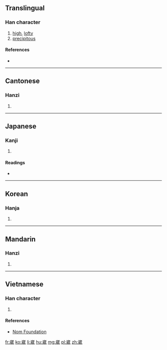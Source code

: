==Translingual==

===Han character===
{{Han char|rn=46|rad=山|as=09|sn=12|four=22253|canj=UIHV|ids=⿱山威}}

# [[high]], [[lofty]]
# [[precipitous]]

====References====
* {{Han ref|kx=0315.210|dkj=08244|dj=0616.130|hdz=10785.120|uh=5D34|ud=23860|bh=B451|bd=46161}}

----

==Cantonese==

===Hanzi===
{{yue-hanzi|jyut=[[wai1]]|y=wai1}}

# {{defn|lang=yue|sort=山09}}

----

==Japanese==

===Kanji===
{{ja-kanji|grade=|rs=山09}}

# {{defn|lang=ja|sort=山09}}

====Readings====
* {{ja-readings|on=[[わい]] (wai), [[え]] (e), [[い]] (i)|kun=}}

----

==Korean==

===Hanja===
{{ko-hanja|hangeul=외,위|rv=|mr=}}

# {{defn|lang=ko|sort=山09}}

----

==Mandarin==

===Hanzi===
{{cmn-hanzi|pin=[[wǎi]] ([[wai3]]), [[wēi]] ([[wei1]])|wg=wai<sup>3</sup>, wei<sup>1</sup>}}

# {{defn|lang=cmn|sort=山09}}

----

==Vietnamese==

===Han character===
{{vi-readings|rs=山09| hanviet = út}}

# {{defn|lang=vi|sort=山09}}

====References====
*[http://nomfoundation.org/common/nom_details.php?codepoint=5d34 Nom Foundation]

[[fr:崴]]
[[ko:崴]]
[[li:崴]]
[[hu:崴]]
[[mg:崴]]
[[pl:崴]]
[[zh:崴]]